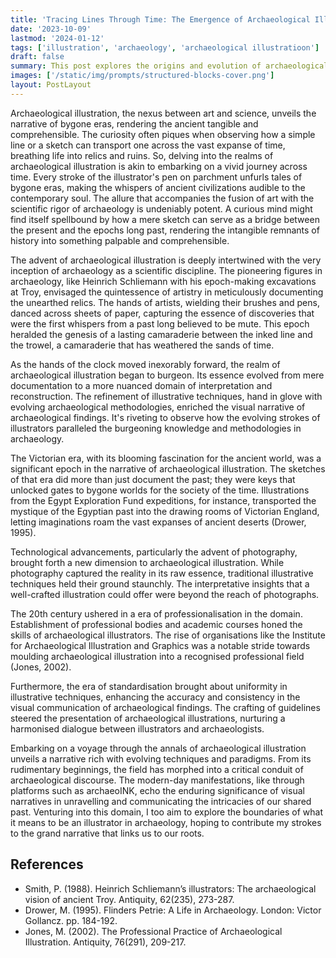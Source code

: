 ```yaml
---
title: 'Tracing Lines Through Time: The Emergence of Archaeological Illustration'
date: '2023-10-09'
lastmod: '2024-01-12'
tags: ['illustration', 'archaeology', 'archaeological illustratioon']
draft: false
summary: This post explores the origins and evolution of archaeological illustration, charting its journey from early documentations to a professional field.
images: ['/static/img/prompts/structured-blocks-cover.png']
layout: PostLayout
---
```


Archaeological illustration, the nexus between art and science, unveils the narrative of bygone eras, rendering the ancient tangible and comprehensible. The curiosity often piques when observing how a simple line or a sketch can transport one across the vast expanse of time, breathing life into relics and ruins. So, delving into the realms of archaeological illustration is akin to embarking on a vivid journey across time. Every stroke of the illustrator's pen on parchment unfurls tales of bygone eras, making the whispers of ancient civilizations audible to the contemporary soul. The allure that accompanies the fusion of art with the scientific rigor of archaeology is undeniably potent. A curious mind might find itself spellbound by how a mere sketch can serve as a bridge between the present and the epochs long past, rendering the intangible remnants of history into something palpable and comprehensible.

The advent of archaeological illustration is deeply intertwined with the very inception of archaeology as a scientific discipline. The pioneering figures in archaeology, like Heinrich Schliemann with his epoch-making excavations at Troy, envisaged the quintessence of artistry in meticulously documenting the unearthed relics. The hands of artists, wielding their brushes and pens, danced across sheets of paper, capturing the essence of discoveries that were the first whispers from a past long believed to be mute. This epoch heralded the genesis of a lasting camaraderie between the inked line and the trowel, a camaraderie that has weathered the sands of time.

As the hands of the clock moved inexorably forward, the realm of archaeological illustration began to burgeon. Its essence evolved from mere documentation to a more nuanced domain of interpretation and reconstruction. The refinement of illustrative techniques, hand in glove with evolving archaeological methodologies, enriched the visual narrative of archaeological findings. It's riveting to observe how the evolving strokes of illustrators paralleled the burgeoning knowledge and methodologies in archaeology.

The Victorian era, with its blooming fascination for the ancient world, was a significant epoch in the narrative of archaeological illustration. The sketches of that era did more than just document the past; they were keys that unlocked gates to bygone worlds for the society of the time. Illustrations from the Egypt Exploration Fund expeditions, for instance, transported the mystique of the Egyptian past into the drawing rooms of Victorian England, letting imaginations roam the vast expanses of ancient deserts (Drower, 1995).

Technological advancements, particularly the advent of photography, brought forth a new dimension to archaeological illustration. While photography captured the reality in its raw essence, traditional illustrative techniques held their ground staunchly. The interpretative insights that a well-crafted illustration could offer were beyond the reach of photographs.

The 20th century ushered in a era of professionalisation in the domain. Establishment of professional bodies and academic courses honed the skills of archaeological illustrators. The rise of organisations like the Institute for Archaeological Illustration and Graphics was a notable stride towards moulding archaeological illustration into a recognised professional field (Jones, 2002).

Furthermore, the era of standardisation brought about uniformity in illustrative techniques, enhancing the accuracy and consistency in the visual communication of archaeological findings. The crafting of guidelines steered the presentation of archaeological illustrations, nurturing a harmonised dialogue between illustrators and archaeologists.

Embarking on a voyage through the annals of archaeological illustration unveils a narrative rich with evolving techniques and paradigms. From its rudimentary beginnings, the field has morphed into a critical conduit of archaeological discourse. The modern-day manifestations, like through platforms such as archaeoINK, echo the enduring significance of visual narratives in unravelling and communicating the intricacies of our shared past. Venturing into this domain, I too aim to explore the boundaries of what it means to be an illustrator in archaeology, hoping to contribute my strokes to the grand narrative that links us to our roots.

## References

- Smith, P. (1988). Heinrich Schliemann’s illustrators: The archaeological vision of ancient Troy. Antiquity, 62(235), 273-287.
- Drower, M. (1995). Flinders Petrie: A Life in Archaeology. London: Victor Gollancz. pp. 184-192.
- Jones, M. (2002). The Professional Practice of Archaeological Illustration. Antiquity, 76(291), 209-217.
